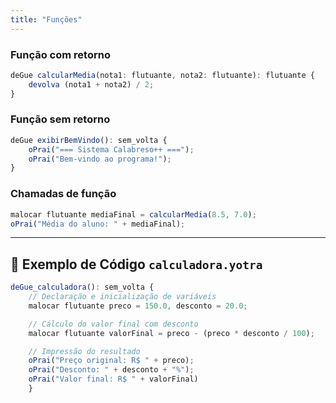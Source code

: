 ```yaml
---
title: "Funções"
---
```

### Função com retorno

```js
deGue calcularMedia(nota1: flutuante, nota2: flutuante): flutuante {
    devolva (nota1 + nota2) / 2;
}
```

### Função sem retorno

```js
deGue exibirBemVindo(): sem_volta {
    oPrai("=== Sistema Calabreso++ ===");
    oPrai("Bem-vindo ao programa!");
}
```

### Chamadas de função

```js
malocar flutuante mediaFinal = calcularMedia(8.5, 7.0);
oPrai("Média do aluno: " + mediaFinal);     
```

---

## 📄 Exemplo de Código `calculadora.yotra` 

```js
deGue_calculadora(): sem_volta {
    // Declaração e inicialização de variáveis
    malocar flutuante preco = 150.0, desconto = 20.0;

    // Cálculo do valor final com desconto
    malocar flutuante valorFinal = preco - (preco * desconto / 100);

    // Impressão do resultado
    oPrai("Preço original: R$ " + preco);
    oPrai("Desconto: " + desconto + "%");
    oPrai("Valor final: R$ " + valorFinal)
    }
```

